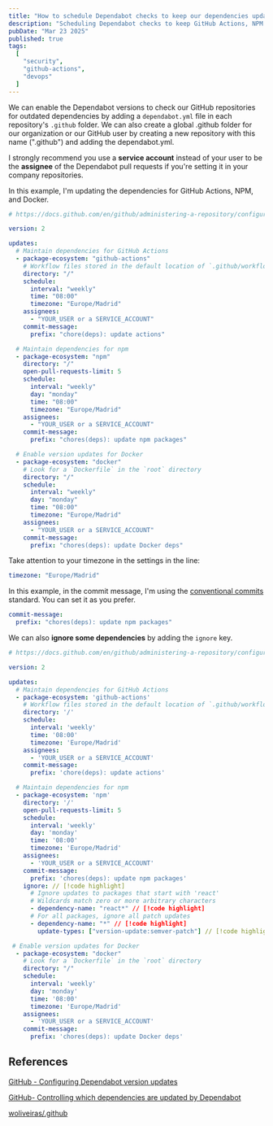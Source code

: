 ```yaml
---
title: "How to schedule Dependabot checks to keep our dependencies updated"
description: "Scheduling Dependabot checks to keep GitHub Actions, NPM and Docker updated"
pubDate: "Mar 23 2025"
published: true
tags:
  [
    "security",
    "github-actions",
    "devops"
  ]
---
```


We can enable the Dependabot versions to check our GitHub repositories for outdated dependencies by adding a `dependabot.yml` file in each repository's `.github` folder. We can also create a global .github folder for our organization or our GitHub user by creating a new repository with this name (".github") and adding the dependabot.yml.

I strongly recommend you use a **service account** instead of your user to be the **assignee** of the Dependabot pull requests if you're setting it in your company repositories.

In this example, I'm updating the dependencies for GitHub Actions, NPM, and Docker.

```yml title="dependabot.yml"
# https://docs.github.com/en/github/administering-a-repository/configuration-options-for-dependency-updates

version: 2

updates:
  # Maintain dependencies for GitHub Actions
  - package-ecosystem: "github-actions"
    # Workflow files stored in the default location of `.github/workflows`. (You don't need to specify `/.github/workflows` for `directory`. You can use `directory: "/"`.)
    directory: "/"
    schedule:
      interval: "weekly"
      time: "08:00"
      timezone: "Europe/Madrid"
    assignees:
      - "YOUR_USER or a SERVICE_ACCOUNT"
    commit-message:
      prefix: "chore(deps): update actions"

  # Maintain dependencies for npm
  - package-ecosystem: "npm"
    directory: "/"
    open-pull-requests-limit: 5
    schedule:
      interval: "weekly"
      day: "monday"
      time: "08:00"
      timezone: "Europe/Madrid"
    assignees:
      - "YOUR_USER or a SERVICE_ACCOUNT"
    commit-message:
      prefix: "chores(deps): update npm packages"

  # Enable version updates for Docker
  - package-ecosystem: "docker"
    # Look for a `Dockerfile` in the `root` directory
    directory: "/"
    schedule:
      interval: "weekly"
      day: "monday"
      time: "08:00"
      timezone: "Europe/Madrid"
    assignees:
      - "YOUR_USER or a SERVICE_ACCOUNT"
    commit-message:
      prefix: "chores(deps): update Docker deps"
```

Take attention to your timezone in the settings in the line:

```yml title="dependabot.yml"
timezone: "Europe/Madrid"
```

In this example, in the commit message, I'm using the [conventional commits](https://www.conventionalcommits.org/en/v1.0.0/) standard. You can set it as you prefer.

```yml
commit-message:
  prefix: "chores(deps): update npm packages"
```

We can also **ignore some dependencies** by adding the `ignore` key.

```yml title="dependabot.yml" ins={32, 35, 37, 38}
# https://docs.github.com/en/github/administering-a-repository/configuration-options-for-dependency-updates

version: 2

updates:
  # Maintain dependencies for GitHub Actions
  - package-ecosystem: 'github-actions'
    # Workflow files stored in the default location of `.github/workflows`. (You don't need to specify `/.github/workflows` for `directory`. You can use `directory: "/"`.)
    directory: '/'
    schedule:
      interval: 'weekly'
      time: '08:00'
      timezone: 'Europe/Madrid'
    assignees:
      - 'YOUR_USER or a SERVICE_ACCOUNT'
    commit-message:
      prefix: 'chore(deps): update actions'

  # Maintain dependencies for npm
  - package-ecosystem: 'npm'
    directory: '/'
    open-pull-requests-limit: 5
    schedule:
      interval: 'weekly'
      day: 'monday'
      time: '08:00'
      timezone: 'Europe/Madrid'
    assignees:
      - 'YOUR_USER or a SERVICE_ACCOUNT'
    commit-message:
      prefix: 'chores(deps): update npm packages'
    ignore: // [!code highlight]
      # Ignore updates to packages that start with 'react'
      # Wildcards match zero or more arbitrary characters
      - dependency-name: "react*" // [!code highlight]
      # For all packages, ignore all patch updates
      - dependency-name: "*" // [!code highlight]
        update-types: ["version-update:semver-patch"] // [!code highlight]

 # Enable version updates for Docker
  - package-ecosystem: "docker"
    # Look for a `Dockerfile` in the `root` directory
    directory: "/"
    schedule:
      interval: 'weekly'
      day: 'monday'
      time: '08:00'
      timezone: 'Europe/Madrid'
    assignees:
      - 'YOUR_USER or a SERVICE_ACCOUNT'
    commit-message:
      prefix: 'chores(deps): update Docker deps'
```

## References

[GitHub - Configuring Dependabot version updates](https://docs.github.com/en/code-security/dependabot/dependabot-version-updates/configuring-dependabot-version-updates)

[GitHub- Controlling which dependencies are updated by Dependabot](https://docs.github.com/en/code-security/dependabot/dependabot-version-updates/controlling-dependencies-updated)

[woliveiras/.github](https://github.com/woliveiras/.github)
